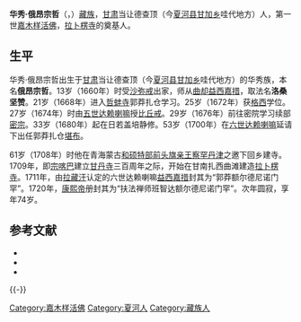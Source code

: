 {{Infobox Tulku
| name = 华秀·俄昂宗哲
| tulku = 嘉木样活佛
| order = 一
| predecessor = 
| successor = 嘉木样·久美旺波
| title = 扶法禅师班智达额尔德尼诺门罕
| birth date = 1648年3月2日
| birth date2 = 第十一绕迥土鼠年一月八日
| birth place = {{QIN}}[[甘肃|甘肃]][[夏河|夏河]]
| death date = {{death date and age|1721|3|3|1648|3|2}}
| death date2 = 第十二绕迥铁牛年二月五日
| temple = [[拉卜楞寺|拉卜楞寺]]
| dharma name = 洛桑坚赞
| meaning = 善慧幢
| bo = བློ་བཟང་རྒྱལ་མཚན་
| wylie = blo bzang rgyal mtshan
| thl = Lozang Gyeltsen
| birth name = 俄昂宗哲
| bo2 = ངག་དབང་བརྩོན་འགྲུས་
| wylie2 = ngag dbang brtson 'grus
| thl2 = Ngakwang Tsöndrü
| father = 华本加
| mother = 塔姆贤
}}

'''华秀·俄昂宗哲'''（{{bo|z=དབལ་ཤུལ་ངག་དབང་བརྩོན་འགྲུས་|w=dbal shul ngag dbang brtson 'grus}}，{{bd|1648年|3月2日|1721年|3月3日}}）[[藏族|藏族]]，[[甘肃|甘肃]]当让德查顶（今[[夏河县|夏河县]][[甘加乡|甘加乡]]哇代地方）人，第一世[[嘉木样活佛|嘉木样活佛]]，[[拉卜楞寺|拉卜楞寺]]的奠基人。

==生平==
华秀·俄昂宗哲出生于[[甘肃|甘肃]]当让德查顶（今[[夏河县|夏河县]][[甘加乡|甘加乡]]哇代地方）的华秀族，本名'''俄昂宗哲'''。13岁（1660年）时受[[沙弥戒|沙弥戒]]出家，师从[[曲却益西嘉措|曲却益西嘉措]]，取法名'''洛桑坚赞'''。21岁（1668年）进入[[哲蚌寺|哲蚌寺]]郭莽扎仓学习。25岁（1672年）获[[格西|格西]]学位。27岁（1674年）时由[[第五世达赖喇嘛·罗桑嘉措|五世达赖喇嘛]]授[[比丘戒|比丘戒]]。29岁（1676年）前往密院学习续部[[密宗|密宗]]。33岁（1680年）起在日若盖培静修。53岁（1700年）在[[第六世达赖喇嘛·仓央嘉措|六世达赖喇嘛]]延请下出任郭莽扎仓[[堪布|堪布]]。

61岁（1708年）时他在青海蒙古[[和硕特部前头旗扎萨克郡王|和硕特部前头旗亲王]][[察罕丹津|察罕丹津]]之邀下回乡建寺。1709年，即[[宗喀巴|宗喀巴]]建立[[甘丹寺|甘丹寺]]三百周年之际，开始在甘南扎西曲滩建造[[拉卜楞寺|拉卜楞寺]]。1711年，由[[拉藏汗|拉藏汗]]认定的六世达赖喇嘛[[益西嘉措|益西嘉措]]封其为“郭莽额尔德尼诺门罕”。1720年，[[康熙帝|康熙帝]]册封其为“扶法禅师班智达额尔德尼诺门罕”。次年圆寂，享年74岁。

== 参考文献 ==
{{ReflistH}}
* {{cite book|title=《中国藏传佛教名僧录》|publisher=甘肃民族出版社|author=唐景福}}
* {{cite web|url=http://hk.plm.org.cn/gnews/2006529/20065293013.html|title=一世嘉木样活佛|publisher=香港宝莲禅寺}}{{dead link|date=2017年11月 |bot=InternetArchiveBot |fix-attempted=yes }}
* {{cite journal|title=历世嘉木样家族考略|author=扎扎|journal=西藏民族学院学报（哲学社会科学版）|year=2006|issue=5}}
{{ReflistF}}

{{-}}
{{start box}}
{{s-rel|bu}}
{{s-new}}
{{s-title|[[嘉木样活佛|嘉木样活佛]]|（追认）}}
{{s-after|[[嘉木样·久美旺波|嘉木样·久美旺波]]}}
{{end box}}

[[Category:嘉木样活佛|Category:嘉木样活佛]]
[[Category:夏河人|Category:夏河人]]
[[Category:藏族人|Category:藏族人]]